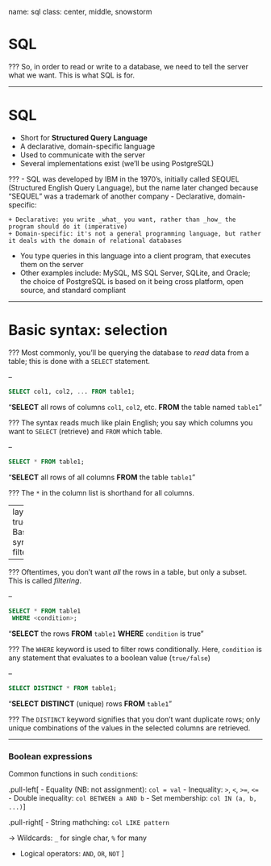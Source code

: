 name: sql
class: center, middle, snowstorm

# SQL

???
So, in order to read or write to a database, we need to tell the server what we want.
This is what SQL is for.

---

# SQL

- Short for **Structured Query Language**
- A declarative, domain-specific language
- Used to communicate with the server
- Several implementations exist (we'll be using PostgreSQL)

???
- SQL was developed by IBM in the 1970's, initially called SEQUEL (Structured English Query Language), but the name later changed because "SEQUEL" was a trademark of another company
- Declarative, domain-specific:

    + Declarative: you write _what_ you want, rather than _how_ the program should do it (imperative)
    + Domain-specific: it's not a general programming language, but rather it deals with the domain of relational databases

- You type queries in this language into a client program, that executes them on the server
- Other examples include: MySQL, MS SQL Server, SQLite, and Oracle; the choice of PostgreSQL is based on it being cross platform, open source, and standard compliant

---

# Basic syntax: selection

???
Most commonly, you'll be querying the database to _read_ data from a table;
this is done with a `SELECT` statement.

--

```sql
SELECT col1, col2, ... FROM table1;
```

"**SELECT** all rows of columns `col1`, `col2`, etc. **FROM** the table named `table1`"

???
The syntax reads much like plain English;
you say which columns you want to `SELECT` (retrieve) and `FROM` which table.

--

```sql
SELECT * FROM table1;
```

"**SELECT** all rows of all columns **FROM** the table `table1`"

???
The `*` in the column list is shorthand for all columns.

---
layout: true
# Basic syntax: filtering

---

???
Oftentimes, you don't want _all_ the rows in a table, but only a subset.
This is called _filtering_.

--

```sql
SELECT * FROM table1
 WHERE <condition>;
```

"**SELECT** the rows **FROM** `table1` **WHERE** `condition` is true"

???
The `WHERE` keyword is used to filter rows conditionally.
Here, `condition` is any statement that evaluates to a boolean value (`true/false`)

--

```sql
SELECT DISTINCT * FROM table1;
```

"**SELECT** **DISTINCT** (unique) rows **FROM** `table1`"

???
The `DISTINCT` keyword signifies that you don't want duplicate rows; only unique combinations of the values in the selected columns are retrieved.

---

### Boolean expressions

Common functions in such `condition`s:

.pull-left[
- Equality (NB: not assignment): `col = val`
- Inequality: `>`, `<`, `>=`, `<=`
- Double inequality: `col BETWEEN a AND b`
- Set membership: `col IN (a, b, ...)`
]

.pull-right[
- String mathching: `col LIKE pattern`

  → Wildcards: `_` for single char, `%` for many

- Logical operators: `AND`, `OR`, `NOT`
]

